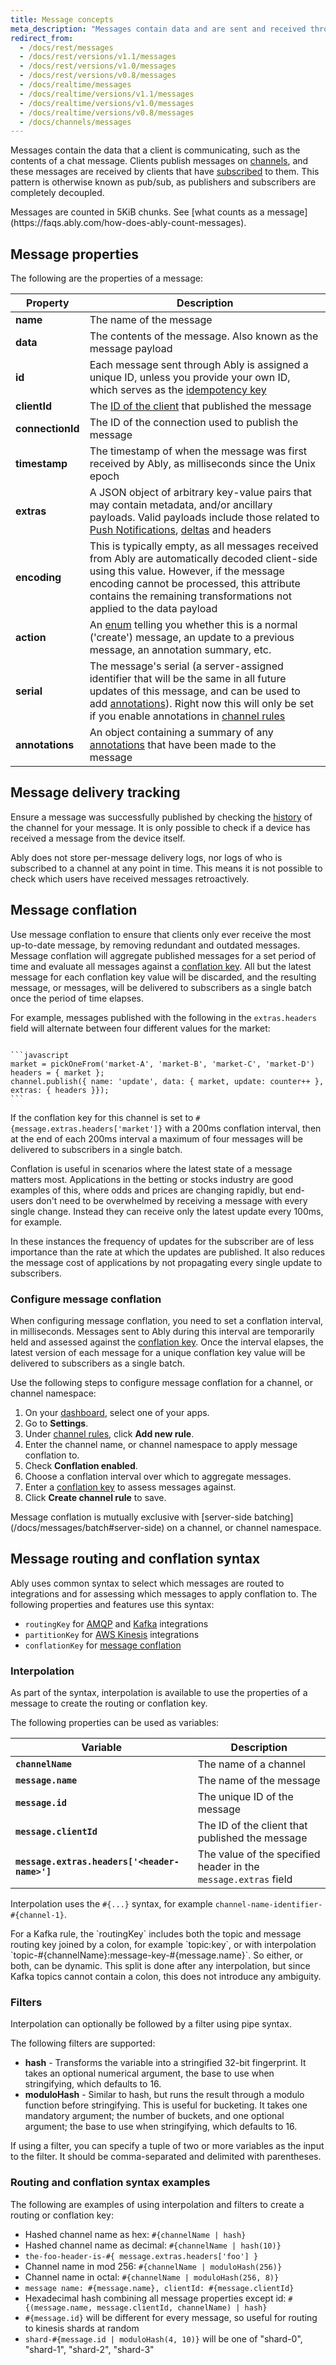 ```yaml
---
title: Message concepts
meta_description: "Messages contain data and are sent and received through channels."
redirect_from:
  - /docs/rest/messages
  - /docs/rest/versions/v1.1/messages
  - /docs/rest/versions/v1.0/messages
  - /docs/rest/versions/v0.8/messages
  - /docs/realtime/messages
  - /docs/realtime/versions/v1.1/messages
  - /docs/realtime/versions/v1.0/messages
  - /docs/realtime/versions/v0.8/messages
  - /docs/channels/messages
---
```


Messages contain the data that a client is communicating, such as the contents of a chat message. Clients publish messages on [channels](/docs/channels), and these messages are received by clients that have [subscribed](/docs/pub-sub#subscribe) to them. This pattern is otherwise known as pub/sub, as publishers and subscribers are completely decoupled.

<Aside type="note">
Messages are counted in 5KiB chunks. See [what counts as a message](https://faqs.ably.com/how-does-ably-count-messages).
</Aside>

## Message properties <a id="properties"/>

The following are the properties of a message:

| Property | Description |
|----------|-------------|
| **name** | The name of the message |
| **data** | The contents of the message. Also known as the message payload |
| **id** | Each message sent through Ably is assigned a unique ID, unless you provide your own ID, which serves as the [idempotency key](/docs/pub-sub/advanced#idempotency) |
| **clientId** | The [ID of the client](/docs/auth/identified-clients) that published the message |
| **connectionId** | The ID of the connection used to publish the message |
| **timestamp** | The timestamp of when the message was first received by Ably, as milliseconds since the Unix epoch |
| **extras** | A JSON object of arbitrary key-value pairs that may contain metadata, and/or ancillary payloads. Valid payloads include those related to [Push Notifications](/docs/push), [deltas](/docs/channels/options/deltas) and headers |
| **encoding** | This is typically empty, as all messages received from Ably are automatically decoded client-side using this value. However, if the message encoding cannot be processed, this attribute contains the remaining transformations not applied to the data payload |
| **action** | An [enum](/docs/api/realtime-sdk/types#message-action) telling you whether this is a normal ('create') message, an update to a previous message, an annotation summary, etc. |
| **serial** | The message's serial (a server-assigned identifier that will be the same in all future updates of this message, and can be used to add [annotations](/docs/messages/annotations)). Right now this will only be set if you enable annotations in [channel rules](/docs/channels#rules) |
| **annotations** | An object containing a summary of any [annotations](/docs/messages/annotations) that have been made to the message |

## Message delivery tracking <a id="delivery-tracking"/>

Ensure a message was successfully published by checking the [history](/docs/storage-history/history) of the channel for your message. It is only possible to check if a device has received a message from the device itself.

Ably does not store per-message delivery logs, nor logs of who is subscribed to a channel at any point in time. This means it is not possible to check which users have received messages retroactively.

## Message conflation <a id="conflation"/>

Use message conflation to ensure that clients only ever receive the most up-to-date message, by removing redundant and outdated messages. Message conflation will aggregate published messages for a set period of time and evaluate all messages against a [conflation key](#routing). All but the latest message for each conflation key value will be discarded, and the resulting message, or messages, will be delivered to subscribers as a single batch once the period of time elapses.

For example, messages published with the following in the `extras.headers` field will alternate between four different values for the market:

<Code>
```javascript
market = pickOneFrom('market-A', 'market-B', 'market-C', 'market-D')
headers = { market };
channel.publish({ name: 'update', data: { market, update: counter++ }, extras: { headers }});
```
</Code>

If the conflation key for this channel is set to `#{message.extras.headers['market']}` with a 200ms conflation interval, then at the end of each 200ms interval a maximum of four messages will be delivered to subscribers in a single batch.

Conflation is useful in scenarios where the latest state of a message matters most. Applications in the betting or stocks industry are good examples of this, where odds and prices are changing rapidly, but end-users don't need to be overwhelmed by receiving a message with every single change. Instead they can receive only the latest update every 100ms, for example.

In these instances the frequency of updates for the subscriber are of less importance than the rate at which the updates are published. It also reduces the message cost of applications by not propagating every single update to subscribers.

### Configure message conflation <a id="configure-conflation"/>

When configuring message conflation, you need to set a conflation interval, in milliseconds. Messages sent to Ably during this interval are temporarily held and assessed against the [conflation key](#routing). Once the interval elapses, the latest version of each message for a unique conflation key value will be delivered to subscribers as a single batch.

Use the following steps to configure message conflation for a channel, or channel namespace:

1. On your [dashboard](https://ably.com/accounts/any), select one of your apps.
2. Go to **Settings**.
3. Under [channel rules](/docs/channels#rules), click **Add new rule**.
4. Enter the channel name, or channel namespace to apply message conflation to.
5. Check **Conflation enabled**.
6. Choose a conflation interval over which to aggregate messages.
7. Enter a [conflation key](#routing) to assess messages against.
8. Click **Create channel rule** to save.

<Aside data-type="note">
Message conflation is mutually exclusive with [server-side batching](/docs/messages/batch#server-side) on a channel, or channel namespace.
</Aside>

## Message routing and conflation syntax <a id="routing"/>

Ably uses common syntax to select which messages are routed to integrations and for assessing which messages to apply conflation to. The following properties and features use this syntax:

* `routingKey` for [AMQP](/docs/platform/integrations/streaming/amqp) and [Kafka](/docs/platform/integrations/streaming/kafka) integrations
* `partitionKey` for [AWS Kinesis](/docs/platform/integrations/streaming/kinesis) integrations
* `conflationKey` for [message conflation](#conflation)

### Interpolation <a id="interpolation"/>

As part of the syntax, interpolation is available to use the properties of a message to create the routing or conflation key.

The following properties can be used as variables:

| Variable | Description |
|----------|-------------|
| **`channelName`** | The name of a channel |
| **`message.name`** | The name of the message |
| **`message.id`** | The unique ID of the message |
| **`message.clientId`** | The ID of the client that published the message |
| **`message.extras.headers['<header-name>']`** | The value of the specified header in the `message.extras` field |

Interpolation uses the `#{...}` syntax, for example `channel-name-identifier-#{channel-1}`.

<Aside data-type="note">
For a Kafka rule, the `routingKey` includes both the topic and message routing key joined by a colon, for example `topic:key`, or with interpolation `topic-#{channelName}:message-key-#{message.name}`. So either, or both, can be dynamic. This split is done after any interpolation, but since Kafka topics cannot contain a colon, this does not introduce any ambiguity.
</Aside>

### Filters <a id="filters"/>

Interpolation can optionally be followed by a filter using pipe syntax.

The following filters are supported:

- **hash** - Transforms the variable into a stringified 32-bit fingerprint. It takes an optional numerical argument, the base to use when stringifying, which defaults to 16.
- **moduloHash** - Similar to hash, but runs the result through a modulo function before stringifying. This is useful for bucketing. It takes one mandatory argument; the number of buckets, and one optional argument; the base to use when stringifying, which defaults to 16.

If using a filter, you can specify a tuple of two or more variables as the input to the filter. It should be comma-separated and delimited with parentheses.

### Routing and conflation syntax examples <a id="examples"/>

The following are examples of using interpolation and filters to create a routing or conflation key:

* Hashed channel name as hex: `#{channelName | hash}`
* Hashed channel name as decimal: `#{channelName | hash(10)}`
* `the-foo-header-is-#{ message.extras.headers['foo'] }`
* Channel name in mod 256: `#{channelName | moduloHash(256)}`
* Channel name in octal: `#{channelName | moduloHash(256, 8)}`
* `message name: #{message.name}, clientId: #{message.clientId}`
* Hexadecimal hash combining all message properties except id: `#{(message.name, message.clientId, channelName) | hash}`
* `#{message.id}` will be different for every message, so useful for routing to kinesis shards at random
* `shard-#{message.id | moduloHash(4, 10)}` will be one of "shard-0", "shard-1", "shard-2", "shard-3"
